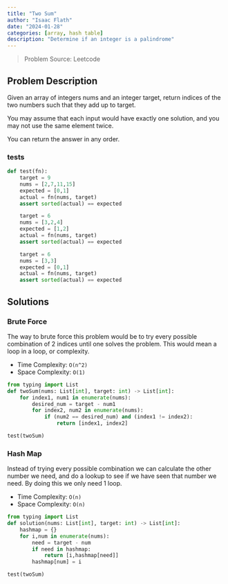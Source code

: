 ```yaml
---
title: "Two Sum"
author: "Isaac Flath"
date: "2024-01-28"
categories: [array, hash table]
description: "Determine if an integer is a palindrome"
---
```


>Problem Source:  Leetcode

## Problem Description

Given an array of integers nums and an integer target, return indices of the two numbers such that they add up to target.

You may assume that each input would have exactly one solution, and you may not use the same element twice.

You can return the answer in any order.

### tests

```python
def test(fn):
    target = 9
    nums = [2,7,11,15]
    expected = [0,1]
    actual = fn(nums, target)
    assert sorted(actual) == expected 

    target = 6
    nums = [3,2,4]
    expected = [1,2]
    actual = fn(nums, target)
    assert sorted(actual) == expected 

    target = 6
    nums = [3,3]
    expected = [0,1]
    actual = fn(nums, target)
    assert sorted(actual) == expected 
```


## Solutions

### Brute Force 

The way to brute force this problem would be to try every possible combination of 2 indices until one solves the problem.  This would mean a loop in a loop, or  complexity.

+ Time Complexity: `O(n^2)`
+ Space Complexity: `O(1)`

```python
from typing import List
def twoSum(nums: List[int], target: int) -> List[int]:
    for index1, num1 in enumerate(nums):
        desired_num = target - num1
        for index2, num2 in enumerate(nums):
            if (num2 == desired_num) and (index1 != index2):
                return [index1, index2]

test(twoSum)
```

### Hash Map

Instead of trying every possible combination we can calculate the other number we need, and do a lookup to see if we have seen that number we need.  By doing this we only need 1 loop.

+ Time Complexity: `O(n)`
+ Space Complexity: `O(n)`

```python
from typing import List
def solution(nums: List[int], target: int) -> List[int]:
    hashmap = {}
    for i,num in enumerate(nums):
        need = target - num
        if need in hashmap:
            return [i,hashmap[need]]
        hashmap[num] = i

test(twoSum)
```

